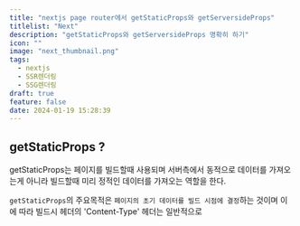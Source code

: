 ```yaml
---
title: "nextjs page router에서 getStaticProps와 getServersideProps"
titlelist: "Next"
description: "getStaticProps와 getServersideProps 명확히 하기"
icon: ""
image: "next_thumbnail.png"
tags:
  - nextjs
  - SSR렌더링
  - SSG렌더링
draft: true
feature: false
date: 2024-01-19 15:28:39
---
```


## getStaticProps ?

getStaticProps는 페이지를 빌드할때 사용되며 서버측에서 동적으로 데이터를 가져오는게 아니라 빌드할때 미리 정적인 데이터를 가져오는 역할을 한다.

`getStaticProps`의 주요목적은 `페이지의 초기 데이터를 빌드 시점에 결정`하는 것이며 이에 따라 빌드시 헤더의 'Content-Type' 헤더는 일반적으로
